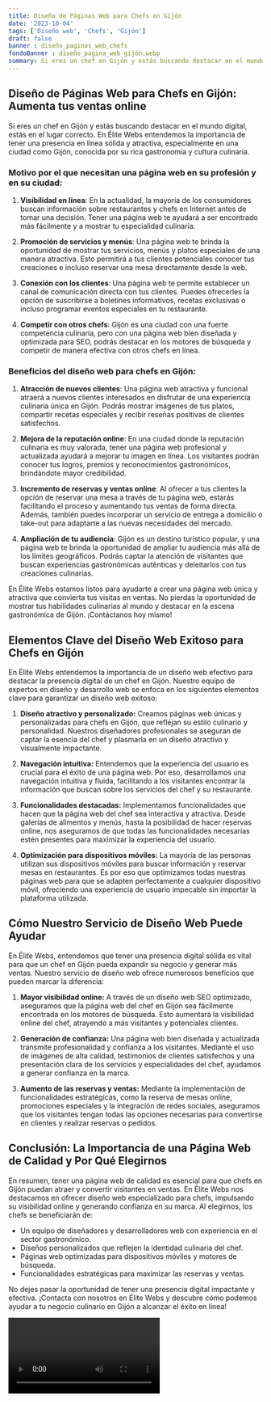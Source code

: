 ```yaml
---
title: Diseño de Páginas Web para Chefs en Gijón
date: '2023-10-04'
tags: ['Diseño web', 'Chefs', 'Gijón']
draft: false
banner : diseño_paginas_web_chefs
fondoBanner : diseño_pagina_web_gijón.webp
summary: Si eres un chef en Gijón y estás buscando destacar en el mundo digital, estás en el lugar correcto. En Élite Webs entendemos la importancia de tener una presencia en línea sólida y atractiva, especialmente en una ciudad como Gijón, conocida por su rica gastronomía y cultura culinaria. 
---
```


## Diseño de Páginas Web para Chefs en Gijón: Aumenta tus ventas online

Si eres un chef en Gijón y estás buscando destacar en el mundo digital, estás en el lugar correcto. En Élite Webs entendemos la importancia de tener una presencia en línea sólida y atractiva, especialmente en una ciudad como Gijón, conocida por su rica gastronomía y cultura culinaria. 

### Motivo por el que necesitan una página web en su profesión y en su ciudad:

1. **Visibilidad en línea**: En la actualidad, la mayoría de los consumidores buscan información sobre restaurantes y chefs en Internet antes de tomar una decisión. Tener una página web te ayudará a ser encontrado más fácilmente y a mostrar tu especialidad culinaria.

2. **Promoción de servicios y menús**: Una página web te brinda la oportunidad de mostrar tus servicios, menús y platos especiales de una manera atractiva. Esto permitirá a tus clientes potenciales conocer tus creaciones e incluso reservar una mesa directamente desde la web.

3. **Conexión con los clientes**: Una página web te permite establecer un canal de comunicación directa con tus clientes. Puedes ofrecerles la opción de suscribirse a boletines informativos, recetas exclusivas o incluso programar eventos especiales en tu restaurante.

4. **Competir con otros chefs**: Gijón es una ciudad con una fuerte competencia culinaria, pero con una página web bien diseñada y optimizada para SEO, podrás destacar en los motores de búsqueda y competir de manera efectiva con otros chefs en línea.

### Beneficios del diseño web para chefs en Gijón:

1. **Atracción de nuevos clientes**: Una página web atractiva y funcional atraerá a nuevos clientes interesados en disfrutar de una experiencia culinaria única en Gijón. Podrás mostrar imágenes de tus platos, compartir recetas especiales y recibir reseñas positivas de clientes satisfechos.

2. **Mejora de la reputación online**: En una ciudad donde la reputación culinaria es muy valorada, tener una página web profesional y actualizada ayudará a mejorar tu imagen en línea. Los visitantes podrán conocer tus logros, premios y reconocimientos gastronómicos, brindándote mayor credibilidad.

3. **Incremento de reservas y ventas online**: Al ofrecer a tus clientes la opción de reservar una mesa a través de tu página web, estarás facilitando el proceso y aumentando tus ventas de forma directa. Además, también puedes incorporar un servicio de entrega a domicilio o take-out para adaptarte a las nuevas necesidades del mercado.

4. **Ampliación de tu audiencia**: Gijón es un destino turístico popular, y una página web te brinda la oportunidad de ampliar tu audiencia más allá de los límites geográficos. Podrás captar la atención de visitantes que buscan experiencias gastronómicas auténticas y deleitarlos con tus creaciones culinarias.

En Élite Webs estamos listos para ayudarte a crear una página web única y atractiva que convierta tus visitas en ventas. No pierdas la oportunidad de mostrar tus habilidades culinarias al mundo y destacar en la escena gastronómica de Gijón. ¡Contáctanos hoy mismo!

<GifSeo />

<Cta />

## Elementos Clave del Diseño Web Exitoso para Chefs en Gijón

En Élite Webs entendemos la importancia de un diseño web efectivo para destacar la presencia digital de un chef en Gijón. Nuestro equipo de expertos en diseño y desarrollo web se enfoca en los siguientes elementos clave para garantizar un diseño web exitoso:

1. **Diseño atractivo y personalizado:** Creamos páginas web únicas y personalizadas para chefs en Gijón, que reflejan su estilo culinario y personalidad. Nuestros diseñadores profesionales se aseguran de captar la esencia del chef y plasmarla en un diseño atractivo y visualmente impactante.

2. **Navegación intuitiva:** Entendemos que la experiencia del usuario es crucial para el éxito de una página web. Por eso, desarrollamos una navegación intuitiva y fluida, facilitando a los visitantes encontrar la información que buscan sobre los servicios del chef y su restaurante.

3. **Funcionalidades destacadas:** Implementamos funcionalidades que hacen que la página web del chef sea interactiva y atractiva. Desde galerías de alimentos y menús, hasta la posibilidad de hacer reservas online, nos aseguramos de que todas las funcionalidades necesarias estén presentes para maximizar la experiencia del usuario.

4. **Optimización para dispositivos móviles:** La mayoría de las personas utilizan sus dispositivos móviles para buscar información y reservar mesas en restaurantes. Es por eso que optimizamos todas nuestras páginas web para que se adapten perfectamente a cualquier dispositivo móvil, ofreciendo una experiencia de usuario impecable sin importar la plataforma utilizada.

## Cómo Nuestro Servicio de Diseño Web Puede Ayudar

En Élite Webs, entendemos que tener una presencia digital sólida es vital para que un chef en Gijón pueda expandir su negocio y generar más ventas. Nuestro servicio de diseño web ofrece numerosos beneficios que pueden marcar la diferencia:

1. **Mayor visibilidad online:** A través de un diseño web SEO optimizado, aseguramos que la página web del chef en Gijón sea fácilmente encontrada en los motores de búsqueda. Esto aumentará la visibilidad online del chef, atrayendo a más visitantes y potenciales clientes.

2. **Generación de confianza:** Una página web bien diseñada y actualizada transmite profesionalidad y confianza a los visitantes. Mediante el uso de imágenes de alta calidad, testimonios de clientes satisfechos y una presentación clara de los servicios y especialidades del chef, ayudamos a generar confianza en la marca.

3. **Aumento de las reservas y ventas:** Mediante la implementación de funcionalidades estratégicas, como la reserva de mesas online, promociones especiales y la integración de redes sociales, aseguramos que los visitantes tengan todas las opciones necesarias para convertirse en clientes y realizar reservas o pedidos.

## Conclusión: La Importancia de una Página Web de Calidad y Por Qué Elegirnos

En resumen, tener una página web de calidad es esencial para que chefs en Gijón puedan atraer y convertir visitantes en ventas. En Élite Webs nos destacamos en ofrecer diseño web especializado para chefs, impulsando su visibilidad online y generando confianza en su marca. Al elegirnos, los chefs se beneficiarán de:

- Un equipo de diseñadores y desarrolladores web con experiencia en el sector gastronómico.
- Diseños personalizados que reflejen la identidad culinaria del chef.
- Páginas web optimizadas para dispositivos móviles y motores de búsqueda.
- Funcionalidades estratégicas para maximizar las reservas y ventas.

No dejes pasar la oportunidad de tener una presencia digital impactante y efectiva. ¡Contacta con nosotros en Élite Webs y descubre cómo podemos ayudar a tu negocio culinario en Gijón a alcanzar el éxito en línea!

<Video />

<CtaBot job='Chefs' city='Gijón'/>

<Gmaps query='Gijón+españa+maps' />